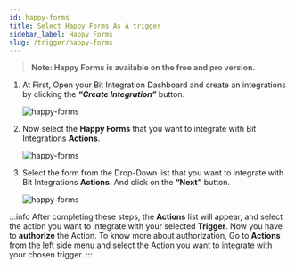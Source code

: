 ```yaml
---
id: happy-forms
title: Select Happy Forms As A trigger
sidebar_label: Happy Forms
slug: /trigger/happy-forms
---
```



> **Note: Happy Forms is available on the free and pro version.**

1. At First, Open your Bit Integration Dashboard and create an integrations by clicking the **_“Create Integration”_** button.

   <Image src="trigger/happy-forms/_create-integration" alt="happy-forms"  w="1020" h="350"/>

2. Now select the **Happy Forms** that you want to integrate with Bit Integrations **Actions**.

   <Image src="trigger/happy-forms/_select-happy-form" alt="happy-forms" w="1020" h="350"/>

3. Select the form from the Drop-Down list that you want to integrate with Bit Integrations **Actions**. And click on the **“Next”** button.

   <Image src="trigger/happy-forms/_select-form" alt="happy-forms" w="1020" h="350"/>

:::info
  After completing these steps, the **Actions** list will appear, and select the action you want to integrate with your selected **Trigger**. Now you have to **authorize** the Action. To know more about authorization, Go to **Actions** from the left side menu and select the Action you want to integrate with your chosen trigger.
:::
